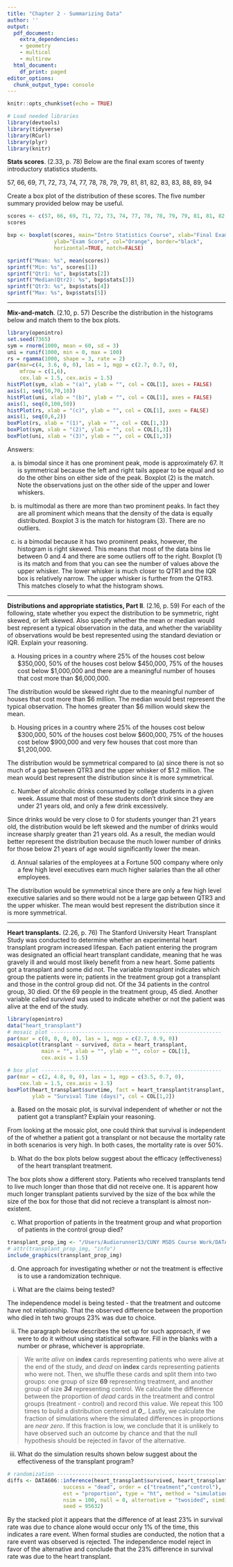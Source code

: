 ```yaml
---
title: "Chapter 2 - Summarizing Data"
author: ''
output:
  pdf_document:
    extra_dependencies:
    - geometry
    - multicol
    - multirow
  html_document:
    df_print: paged
editor_options:
  chunk_output_type: console
---
```


```r
knitr::opts_chunk$set(echo = TRUE)
```

```r
# Load needed libraries
library(devtools)
library(tidyverse)
library(RCurl)
library(plyr)
library(knitr)
```

**Stats scores**. (2.33, p. 78) Below are the final exam scores of twenty introductory statistics students. 

57, 66, 69, 71, 72, 73, 74, 77, 78, 78, 79, 79, 81, 81, 82, 83, 83, 88, 89, 94

Create a box plot of the distribution of these scores. The five number summary provided below may be useful.

\begin{center}
\renewcommand\arraystretch{1.5}
\begin{tabular}{ccccc}
Min & Q1    & Q2 (Median)   & Q3    & Max \\
\hline
57  & 72.5  & 78.5          & 82.5  & 94 \\
\end{tabular}
\end{center}

```r
scores <- c(57, 66, 69, 71, 72, 73, 74, 77, 78, 78, 79, 79, 81, 81, 82, 83, 83, 88, 89, 94)
scores
```

```r
bxp <- boxplot(scores, main="Intro Statistics Course", xlab="Final Exam Scores",
               ylab="Exam Score", col="Orange", border="black", 
               horizontal=TRUE, notch=FALSE)
```

```r
sprintf("Mean: %s", mean(scores))
sprintf("Min: %s", scores[1])
sprintf("Qtr1: %s", bxp$stats[2]) 
sprintf("Median(Qtr2): %s", bxp$stats[3])
sprintf("Qtr3: %s", bxp$stats[4])
sprintf("Max: %s", bxp$stats[5])
```

--------------------------------------------------------------------------------

\clearpage

**Mix-and-match**. (2.10, p. 57) Describe the distribution in the histograms below and match them to the box plots.

```r
library(openintro)
set.seed(7365)
sym = rnorm(1000, mean = 60, sd = 3)
uni = runif(1000, min = 0, max = 100)
rs = rgamma(1000, shape = 3, rate = 2)
par(mar=c(4, 3.6, 0, 0), las = 1, mgp = c(2.7, 0.7, 0), 
    mfrow = c(1,6), 
    cex.lab = 1.5, cex.axis = 1.5)
histPlot(sym, xlab = "(a)", ylab = "", col = COL[1], axes = FALSE)
axis(1, seq(50,70,10))
histPlot(uni, xlab = "(b)", ylab = "", col = COL[1], axes = FALSE)
axis(1, seq(0,100,50))
histPlot(rs, xlab = "(c)", ylab = "", col = COL[1], axes = FALSE)
axis(1, seq(0,6,2))
boxPlot(rs, xlab = "(1)", ylab = "", col = COL[1,3])
boxPlot(sym, xlab = "(2)", ylab = "", col = COL[1,3])
boxPlot(uni, xlab = "(3)", ylab = "", col = COL[1,3])
```

Answers:

(a) is bimodal since it has one prominent peak, mode is approximately 67.  It is symmetrical because the left and right tails appear to be equal and so do the other bins on either side of the peak.  Boxplot (2) is the match.  Note the observations just on the other side of the upper and lower whiskers.

(b) is multimodal as there are more than two prominent peaks.  In fact they are all prominent which means that the density of the data is equally distributed.  Boxplot 3 is the match for histogram (3).  There are no outliers.

(c) is a bimodal because it has two prominent peaks, however, the histogram is right skewed.  This means that most of the data bins lie between 0 and 4 and there are some outliers off to the right. Boxplot (1) is its match and from that you can see the number of values above the upper whisker.  The lower whisker is much closer to QTR1 and the IQR box is relatively narrow.  The upper whisker is further from the QTR3.  This matches closely to what the histogram shows.

--------------------------------------------------------------------------------

\clearpage

**Distributions and appropriate statistics, Part II**. (2.16, p. 59) For each of the following, state whether you expect the distribution to be symmetric, right skewed, or left skewed. Also specify whether the mean or median would best represent a typical observation in the data, and whether the variability of observations would be best represented using the standard deviation or IQR. Explain your reasoning.

(a) Housing prices in a country where 25% of the houses cost below $350,000, 50% of the houses cost below $450,000, 75% of the houses cost below $1,000,000 and there are a meaningful number of houses that cost more than $6,000,000.

The distribution would be skewed right due to the meaningful number of houses that cost more than $6 million. The median would best represent the typical observation.  The homes greater than $6 million would skew the mean.

(b) Housing prices in a country where 25% of the houses cost below $300,000, 50% of the houses cost below $600,000, 75% of the houses cost below $900,000 and very few houses that cost more than $1,200,000.

The distribution would be symmetrical compared to (a) since there is not so much of a gap between QTR3 and the upper whisker of $1.2 million.  The mean would best represent the distribution since it is more symmetrical.

(c) Number of alcoholic drinks consumed by college students in a given week. Assume that most of these students don't drink since they are under 21 years old, and only a few drink excessively.

Since drinks would be very close to 0 for students younger than 21 years old, the distribution would be left skewed and the number of drinks would increase sharply greater than 21 years old.  As a result, the median would better represent the distribution because the much lower number of drinks for those below 21 years of age would significantly lower the mean.

(d) Annual salaries of the employees at a Fortune 500 company where only a few high level
executives earn much higher salaries than the all other employees.

The distribution would be symmetrical since there are only a few high level executive salaries and so there would not be a large gap between QTR3 and the upper whisker.  The mean would best represent the distribution since it is more symmetrical.

--------------------------------------------------------------------------------

\clearpage

**Heart transplants.** (2.26, p. 76) The Stanford University Heart Transplant Study was conducted to determine whether an  experimental heart transplant program increased lifespan. Each patient entering the program was designated an official heart transplant candidate, meaning that he was gravely ill and would most likely benefit from a new heart. Some patients got a transplant and some did not. The variable *transplant* indicates which group the patients were in; patients in the treatment group got a transplant and those in the control group did not. Of the 34 patients in the control group, 30 died. Of the 69 people in the treatment group, 45 died. Another variable called *survived* was used to indicate whether or not the patient was alive at the end of the study.

```r
library(openintro)
data("heart_transplant")
# mosaic plot -------------------------------------------------------
par(mar = c(0, 0, 0, 0), las = 1, mgp = c(2.7, 0.9, 0))
mosaicplot(transplant ~ survived, data = heart_transplant, 
           main = "", xlab = "", ylab = "", color = COL[1],
           cex.axis = 1.5)

# box plot ----------------------------------------------------------
par(mar = c(2, 4.8, 0, 0), las = 1, mgp = c(3.5, 0.7, 0), 
    cex.lab = 1.5, cex.axis = 1.5)
boxPlot(heart_transplant$survtime, fact = heart_transplant$transplant, 
        ylab = "Survival Time (days)", col = COL[1,2])
```

(a) Based on the mosaic plot, is survival independent of whether or not the 
patient got a transplant? Explain your reasoning.

From looking at the mosaic plot, one could think that survival is independent of the of whether a patient got a transplant or not because the mortality rate in both scenarios is very high.  In both cases, the mortality rate is over 50%.

(b) What do the box plots below suggest about the efficacy (effectiveness) of the heart transplant treatment.  

The box plots show a different story.  Patients who received transplants tend to live much longer than those that did not receive one.  It is apparent how much longer transplant patients survived by the size of the box while the size of the box for those that did not recieve a transplant is almost non-existent.

(c) What proportion of patients in the treatment group and what proportion of 
patients in the control group died?

```r
transplant_prop_img <- "/Users/Audiorunner13/CUNY MSDS Course Work/DATA606 Spring 2021/Week 2/Homework2/image/ContingencyTable.png"
# attr(transplant_prop_img, "info")
include_graphics(transplant_prop_img)
```

(d) One approach for investigating whether or not the treatment is effective 
is to use a randomization technique.

i. What are the claims being tested?

The independence model is being tested - that the treatment and outcome have not relationship.  That the observed difference between the proportion who died in teh two groups 23% was due to choice.

ii. The paragraph below describes the set up for such approach, if we were 
to do it without using statistical software. Fill in the blanks with a number 
or phrase, whichever is appropriate.

> We write *alive* on __index__ cards representing patients who were 
alive at the end of the study, and *dead* on __index__ cards 
representing patients who were not. Then, we shuffle these cards and split them 
into two groups: one group of size __69__ representing treatment, and 
another group of size ___34___ representing control. We calculate the 
difference between the proportion of *dead* cards in the treatment and 
control groups (treatment - control) and record this value. We repeat this 100 
times to build a distribution centered at ___0____. Lastly, we calculate 
the fraction of simulations where the simulated differences in proportions are 
_near zero_. If this fraction is low, we conclude that it is unlikely to 
have observed such an outcome by chance and that the null hypothesis should 
be rejected in favor of the alternative.

iii. What do the simulation results shown below suggest about the effectiveness 
of the transplant program?

```r
# randomization -----------------------------------------------------
diffs <- DATA606::inference(heart_transplant$survived, heart_transplant$transplant, 
                  success = "dead", order = c("treatment","control"), 
                  est = "proportion", type = "ht", method = "simulation", 
                  nsim = 100, null = 0, alternative = "twosided", simdist = TRUE,
                  seed = 95632)
```

\begin{center}
```r
# plot randomization distribution -----------------------------------
par(mar = c(3.6, 2.2, 1, 1), las = 1, mgp = c(2.5, 0.7, 0), 
    cex.axis = 1.5, cex.lab = 1.5)
values  <- table(diffs)
plot(diffs, type = "n", xlim = c(-0.25, 0.25), 
     xlab = "simulated differences in proportions", 
     ylab = "", axes = FALSE, ylim = c(0, max(values)))
axis(1, at = seq(-0.25, 0.25, 0.05), 
     labels = c(-0.25, NA,-0.15, NA,-0.05, NA, 0.05, NA, 0.15, NA, 0.25))
for(i in 1:length(diffs)){
  x   <- diffs[i]
  rec <- sum(diffs == x)
  points(rep(x, rec), 1:rec, pch = 20, cex = 0.8, col = COL[1])
}
```
\end{center}

By the stacked plot it appears that the difference of at least 23% in survival rate was due to chance alone would occur only 1% of the time, this indicates a rare event.  When formal studies are conducted, the notion that a rare event was observed is rejected.  The independence model reject in favor of the alternative and conclude that the 23% difference in survival rate was due to the heart transplant.




